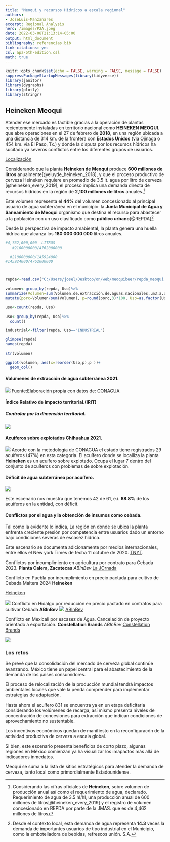```yaml
---
title: "Meoqui y recursos Hídricos a escala regional"
authors:
- JoseLuis-Manzanares 
excerpt: Regional Analysis  
hero: /images/P2A.jpeg
date: 2022-03-08T21:13:14-05:00
output: html_document
bibliography: referencias.bib
link-citations: yes
csl: apa-5th-edition.csl
math: true
---
```



```r
knitr::opts_chunk$set(echo = FALSE, warning = FALSE, message = FALSE)
suppressPackageStartupMessages(library(tidyverse))
library(janitor)
library(dygraphs)
library(plotly)
library(stringr)
```

## Heineken Meoqui


Atender ese mercado es factible gracias a la operación de plantas recientemente instaladas en territorio nacional como **HEINEKEN MEOQUI.** que abre operaciones en el 27 de febrero de **2018**, en una región ubicada a una distancia de 314 km.  de la frontera con **Estados Unidos** (via Ojinaga o 454 km. via El Paso, Tx.) y donde la disputa por los recursos hídricos ha sucitado ya severos conflictos entre los diferentes grupos de usuarios. 

[Localización](https://www.google.com.mx/maps/place/Heineken/@28.4489081,-105.5401969,10z/data=!4m5!3m4!1s0x86eb13d5385f30af:0x73e0537cafaa6c6c!8m2!3d28.2918225!4d-105.5095124)

Considerando que la planta  **Heineken de Meoquí** produce  **600 millones de litros** anualmente[@eluyde_heineken_2018], y que el proceso productivo de cerveza  Heineken requiere en promedio de 3.5 lt. agua por litro de cerveza  [@heineken_every_2019], 
el proceso implica una demanda directa de recursos hídricos en la región de **2,100 millones de litros** anuales.^[ Considerando las cifras oficiales de **Heineken**, sobre volumen de producción anual así como el requerimiento de agua, declarado. Requerimiento de agua de 3.5 hl/hl,  una producción anual de 600 millones de litros[@heineken_every_2019] y el registro de volumen concesionado  en REPDA por parte de la JMAS. que es de 4,462 millones de litros]  

Este volumen representa el **44%** del volumen concesionado al principal usuario de agua subterránea en el municipio: la **Junta Municipal de Agua y Saneamiento de Meoqui**  organismo que destina el recurso para abastecer a la población con un uso clasificado como **público urbano**[@REPDA]^[
Desde el contexto local, esta demanda de agua representa **14.3** veces la demanda de importantes usuarios de tipo industrial en el Municipio, como la embotelladora de bebidas, refrescos unión. S.A.]

Desde la perspectiva de impacto amabiental, la planta genera una huella hídrica que alcanza los **180 000 000 000** litros anuales. 
 

```r


#4,762,000,000  LITROS
   #2100000000/4762000000 

  #2100000000/145924000
#145924000/4762000000



repda<-read.csv("C:/Users/josel/Desktop/on/web/meoquibeer/repda_meoqui.csv")

volumen<-group_by(repda, Uso)%>%
summarize(Volumen=sum(Volumen.de.extracción.de.aguas.nacionales..m3.a.o.))%>%
mutate(porc=Volumen/sum(Volumen), p=round(porc,3)*100, Uso=as.factor(Uso) )

uso<-count(repda, Uso)

uso<-group_by(repda, Uso)%>%
  count()

industrial<-filter(repda, Uso=="INDUSTRIAL")

glimpse(repda)
names(repda)

str(volumen)

```

```r
ggplot(volumen, aes(x=reorder(Uso,p),p ))+
  geom_col()
```



#### Volumenes de extracción de agua subterránea 2021.
![](/images/extract2021.jpg)
Fuente:Elaboración propia con datos de: [CONAGUA](http://sina.conagua.gob.mx/sina/tema.php?tema=acuiferos&ver=reporte&o=1&n=nacional)

#### Índice Relativo de impacto territorial.(IRIT)
##### Controlar por la dimensión territorial.

![](/images/irit2021.jpg)

#### Acuíferos sobre explotados Chihuahua 2021.

![](/images/sobrexxx.jpg)
Acorde con la metodología de CONAGUA  el estado tiene registrados 29 acuíferos (47%) en esta categoria. El acuífero donde se localliza la planta **Heineken** es un acuífero sobre explotado. Ocupa el lugar 7 dentro del conjunto de acuíferos con problemas de sobre explotación.



#### Déficit de agua subterránea por acuífero.
![](/images/disp.jpg)

Este escenario nos muestra que tenemos 42  de 61, e.i. **68.8%** de los acuíferos en la entidad,  con déficit.


#### Conflictos por el agua y la obtención de insumos como cebada.

Tal como la evidente  lo indica, La región en donde se ubica la planta enfrenta creciente presión por competencia entre usuarios dado un entorno bajo condiciones severas de escasez hídrica.

Este escenario se documenta adicionamente por medios internacionales, entre ellos el New york Times de fecha 11 octubre de 2020.
[TNYT](https://www.nytimes.com/es/2020/10/14/espanol/america-latina/chihuahua-mexico-pago-agua.html).


Conflictos por incumplimiento en agricultura por contrato para Cebada 2023. **Planta Calera, Zacatecas**  *ABInBev*
[La JOrnada](https://www.jornada.com.mx/2023/11/28/estados/028n1est)


Conflicto en Puebla por incumplimiento en precio pactada para cultivo de Cebada Maltera  2024  **Heineken**

[Heineken](https://www.jornada.com.mx/2024/09/19/estados/030n1est)

![](/images/Puebla2.jpg)
Conflicto en Hidalgo por reducción en precio pactado en contratos para cultivar Cebada  **ABInBev**
![](/images/hidalgo.jpg)
[ABInBev](https://www.jornada.com.mx/2023/05/18/estados/029n1est)

Conflicto en Mexicali por escasez de Agua. Cancelación de proyecto orientado a exportación.  **Constellation Brands**  *ABInBev*
[Constellation Brands](https://elpais.com/mexico/2023-05-05/de-los-valles-de-mexicali-a-las-costas-de-veracruz-la-travesia-de-la-cervecera-constellation-brands-para-construir-una-nueva-planta-en-mexico.html)

![](/images/mexicali.jpg)

### Los retos


Se prevé que la consolidación del mercado de cerveza global continúe avanzando. México tiene un papel central para el abastecimiento de la demanda de los paises consumidores.

El proceso de relocalización de la producción mundial tendrá impactos ambientales locales que vale la penda comprender para implementar estrategias de adaptación. 

Hasta ahora el acuífero 831  se encuentra ya en un etapa deficitaria considerando los volúmenes de recarga, así mismo presenta  niveles de concentración de concesiones para extracción que indican condiciones de aprovechamiento no sustentable.

Los incentivos económicos quedan de manifiesto en la reconfiguracón de la actividad productiva de cerveza a escala global. 

Si bien,  este escenario presenta beneficios de corto plazo, algunas regiones en México  comienzan ya ha visualizar los imapactos más allá de indicadores inmedatos. 

Meoqui se suma a la lista de sitios estratégicos para atender la demanda de cerveza, tanto local como primordialmente Estadounidense.   
